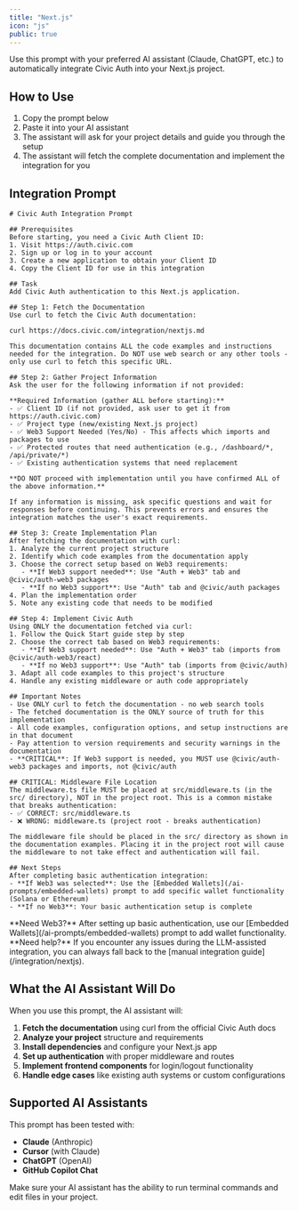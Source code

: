 ```yaml
---
title: "Next.js"
icon: "js"
public: true
---
```


Use this prompt with your preferred AI assistant (Claude, ChatGPT, etc.) to automatically integrate Civic Auth into your Next.js project.

## How to Use

1. Copy the prompt below
2. Paste it into your AI assistant
3. The assistant will ask for your project details and guide you through the setup
4. The assistant will fetch the complete documentation and implement the integration for you

## Integration Prompt

```text
# Civic Auth Integration Prompt

## Prerequisites
Before starting, you need a Civic Auth Client ID:
1. Visit https://auth.civic.com
2. Sign up or log in to your account
3. Create a new application to obtain your Client ID
4. Copy the Client ID for use in this integration

## Task
Add Civic Auth authentication to this Next.js application.

## Step 1: Fetch the Documentation
Use curl to fetch the Civic Auth documentation:

curl https://docs.civic.com/integration/nextjs.md

This documentation contains ALL the code examples and instructions needed for the integration. Do NOT use web search or any other tools - only use curl to fetch this specific URL.

## Step 2: Gather Project Information
Ask the user for the following information if not provided:

**Required Information (gather ALL before starting):**
- ✅ Client ID (if not provided, ask user to get it from https://auth.civic.com)
- ✅ Project type (new/existing Next.js project)
- ✅ Web3 Support Needed (Yes/No) - This affects which imports and packages to use
- ✅ Protected routes that need authentication (e.g., /dashboard/*, /api/private/*)
- ✅ Existing authentication systems that need replacement

**DO NOT proceed with implementation until you have confirmed ALL of the above information.**

If any information is missing, ask specific questions and wait for responses before continuing. This prevents errors and ensures the integration matches the user's exact requirements.

## Step 3: Create Implementation Plan
After fetching the documentation with curl:
1. Analyze the current project structure
2. Identify which code examples from the documentation apply
3. Choose the correct setup based on Web3 requirements:
   - **If Web3 support needed**: Use "Auth + Web3" tab and @civic/auth-web3 packages
   - **If no Web3 support**: Use "Auth" tab and @civic/auth packages
4. Plan the implementation order
5. Note any existing code that needs to be modified

## Step 4: Implement Civic Auth
Using ONLY the documentation fetched via curl:
1. Follow the Quick Start guide step by step
2. Choose the correct tab based on Web3 requirements:
   - **If Web3 support needed**: Use "Auth + Web3" tab (imports from @civic/auth-web3/react)
   - **If no Web3 support**: Use "Auth" tab (imports from @civic/auth)
3. Adapt all code examples to this project's structure
4. Handle any existing middleware or auth code appropriately

## Important Notes
- Use ONLY curl to fetch the documentation - no web search tools
- The fetched documentation is the ONLY source of truth for this implementation
- All code examples, configuration options, and setup instructions are in that document
- Pay attention to version requirements and security warnings in the documentation
- **CRITICAL**: If Web3 support is needed, you MUST use @civic/auth-web3 packages and imports, not @civic/auth

## CRITICAL: Middleware File Location
The middleware.ts file MUST be placed at src/middleware.ts (in the src/ directory), NOT in the project root. This is a common mistake that breaks authentication:
- ✅ CORRECT: src/middleware.ts 
- ❌ WRONG: middleware.ts (project root - breaks authentication)

The middleware file should be placed in the src/ directory as shown in the documentation examples. Placing it in the project root will cause the middleware to not take effect and authentication will fail.

## Next Steps
After completing basic authentication integration:
- **If Web3 was selected**: Use the [Embedded Wallets](/ai-prompts/embedded-wallets) prompt to add specific wallet functionality (Solana or Ethereum)
- **If no Web3**: Your basic authentication setup is complete
```

<Note>
  **Need Web3?** After setting up basic authentication, use our [Embedded Wallets](/ai-prompts/embedded-wallets) prompt to add wallet functionality.
</Note>

<Note>
  **Need help?** If you encounter any issues during the LLM-assisted integration, you can always fall back to the [manual integration guide](/integration/nextjs).
</Note>

## What the AI Assistant Will Do

When you use this prompt, the AI assistant will:

1. **Fetch the documentation** using curl from the official Civic Auth docs
2. **Analyze your project** structure and requirements
3. **Install dependencies** and configure your Next.js app
4. **Set up authentication** with proper middleware and routes
5. **Implement frontend components** for login/logout functionality
6. **Handle edge cases** like existing auth systems or custom configurations

## Supported AI Assistants

This prompt has been tested with:
- **Claude** (Anthropic)
- **Cursor** (with Claude)
- **ChatGPT** (OpenAI)
- **GitHub Copilot Chat**

<Info>
  Make sure your AI assistant has the ability to run terminal commands and edit files in your project.
</Info>
 
